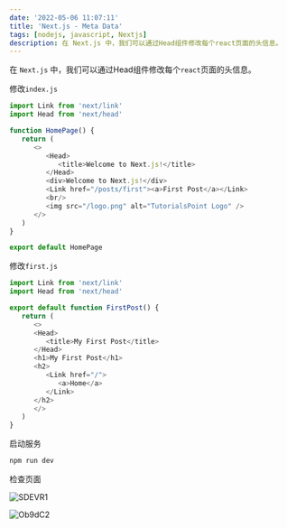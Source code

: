 ```yaml
---
date: '2022-05-06 11:07:11'
title: 'Next.js - Meta Data'
tags: [nodejs, javascript, Nextjs]
description: 在 Next.js 中，我们可以通过Head组件修改每个react页面的头信息。
---
```


在 `Next.js` 中，我们可以通过Head组件修改每个`react`页面的头信息。

修改`index.js`

```js
import Link from 'next/link'
import Head from 'next/head'

function HomePage() {
   return (
      <>
         <Head>
            <title>Welcome to Next.js!</title>
         </Head>
         <div>Welcome to Next.js!</div>
         <Link href="/posts/first"><a>First Post</a></Link>
         <br/>
         <img src="/logo.png" alt="TutorialsPoint Logo" />
      </>
   )
}

export default HomePage
```

修改`first.js`

```js
import Link from 'next/link'
import Head from 'next/head'

export default function FirstPost() {
   return (
      <>
      <Head>
         <title>My First Post</title>
      </Head>
      <h1>My First Post</h1>
      <h2>
         <Link href="/">
            <a>Home</a>
         </Link>
      </h2>
      </>
   )
}
```

启动服务

```bash
npm run dev
```

检查页面

![SDEVR1](https://cdn.jsdelivr.net/gh/manonicu/pics@master/uPic/SDEVR1.png)

![Ob9dC2](https://cdn.jsdelivr.net/gh/manonicu/pics@master/uPic/Ob9dC2.png)
